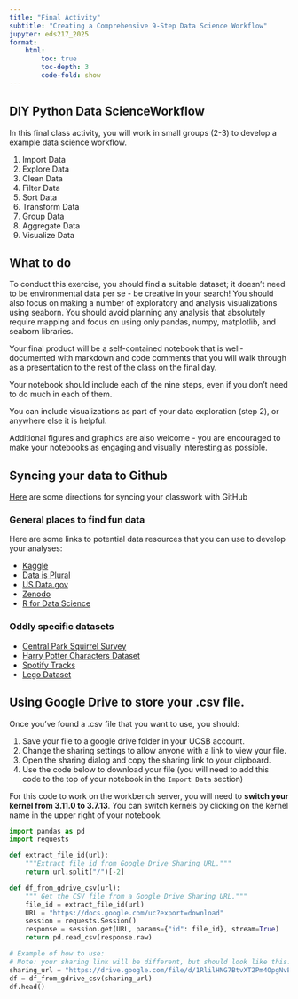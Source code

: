 ```yaml
---
title: "Final Activity"
subtitle: "Creating a Comprehensive 9-Step Data Science Workflow"
jupyter: eds217_2025
format: 
    html:
        toc: true
        toc-depth: 3
        code-fold: show
---
```


## DIY Python Data ScienceWorkflow

In this final class activity, you will work in small groups (2-3) to develop a example data science workflow. 

1. Import Data
2. Explore Data
3. Clean Data
4. Filter Data
5. Sort Data
6. Transform Data
7. Group Data
8. Aggregate Data
9. Visualize Data

## What to do

To conduct this exercise, you should find a suitable dataset; it doesn't need to be environmental data per se - be creative in your search! You should also focus on making a number of exploratory and analysis visualizations using seaborn. You should avoid planning any analysis that absolutely require mapping and focus on using only pandas, numpy, matplotlib, and seaborn libraries.

Your final product will be a self-contained notebook that is well-documented with markdown and code comments that you will walk through as a presentation to the rest of the class on the final day. 

Your notebook should include each of the nine steps, even if you don't need to do much in each of them. 

:::{.callout-note}
You can include visualizations as part of your data exploration (step 2), or anywhere else it is helpful.
:::

Additional figures and graphics are also welcome - you are encouraged to make your notebooks as engaging and visually interesting as possible. 

## Syncing your data to Github

[Here](interactive-sessions/8a_github.qmd) are some directions for syncing your classwork with GitHub


### General places to find fun data

Here are some links to potential data resources that you can use to develop your analyses:

- [Kaggle](https://www.kaggle.com/datasets?fileType=csv)
- [Data is Plural](https://www.data-is-plural.com/)
- [US Data.gov](https://data.gov/)
- [Zenodo](https://zenodo.org/)
- [R for Data Science](https://github.com/rfordatascience/tidytuesday/tree/master/data)

### Oddly specific datasets

- [Central Park Squirrel Survey](https://www.thesquirrelcensus.com/data)
- [Harry Potter Characters Dataset](https://www.kaggle.com/datasets/gulsahdemiryurek/harry-potter-dataset)
- [Spotify Tracks](https://www.kaggle.com/datasets/zaheenhamidani/ultimate-spotify-tracks-db)
- [Lego Dataset](https://www.kaggle.com/datasets/rtatman/lego-database)

## Using Google Drive to store your .csv file.

Once you've found a .csv file that you want to use, you should:

1. Save your file to a google drive folder in your UCSB account. 
2. Change the sharing settings to allow anyone with a link to view your file.
3. Open the sharing dialog and copy the sharing link to your clipboard.
4. Use the code below to download your file (you will need to add this code to the top of your notebook in the `Import Data` section)

:::{.callout-warning}
For this code to work on the workbench server, you will need to **switch your kernel from 3.11.0 to 3.7.13**. You can switch kernels by clicking on the kernel name in the upper right of your notebook.
:::
```python
import pandas as pd
import requests

def extract_file_id(url):
    """Extract file id from Google Drive Sharing URL."""
    return url.split("/")[-2]

def df_from_gdrive_csv(url):
    """ Get the CSV file from a Google Drive Sharing URL."""
    file_id = extract_file_id(url)
    URL = "https://docs.google.com/uc?export=download"
    session = requests.Session()
    response = session.get(URL, params={"id": file_id}, stream=True)
    return pd.read_csv(response.raw)

# Example of how to use:
# Note: your sharing link will be different, but should look like this:
sharing_url = "https://drive.google.com/file/d/1RlilHNG7BtvXT2Pm4OpgNvEjVJJZNaps/view?usp=share_link"
df = df_from_gdrive_csv(sharing_url)
df.head()
```
